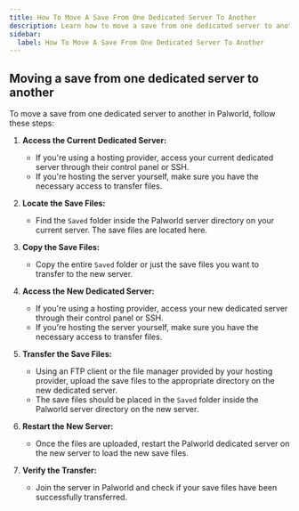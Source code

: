 ```yaml
---
title: How To Move A Save From One Dedicated Server To Another
description: Learn how to move a save from one dedicated server to another 
sidebar:
  label: How To Move A Save From One Dedicated Server To Another
---
```


## Moving a save from one dedicated server to another

To move a save from one dedicated server to another in Palworld, follow these steps:

1. **Access the Current Dedicated Server:**
   - If you're using a hosting provider, access your current dedicated server through their control panel or SSH.
   - If you're hosting the server yourself, make sure you have the necessary access to transfer files.

2. **Locate the Save Files:**
   - Find the `Saved` folder inside the Palworld server directory on your current server. The save files are located here.

3. **Copy the Save Files:**
   - Copy the entire `Saved` folder or just the save files you want to transfer to the new server.

4. **Access the New Dedicated Server:**
   - If you're using a hosting provider, access your new dedicated server through their control panel or SSH.
   - If you're hosting the server yourself, make sure you have the necessary access to transfer files.

5. **Transfer the Save Files:**
   - Using an FTP client or the file manager provided by your hosting provider, upload the save files to the appropriate directory on the new dedicated server.
   - The save files should be placed in the `Saved` folder inside the Palworld server directory on the new server.

6. **Restart the New Server:**
   - Once the files are uploaded, restart the Palworld dedicated server on the new server to load the new save files.

7. **Verify the Transfer:**
   - Join the server in Palworld and check if your save files have been successfully transferred.
